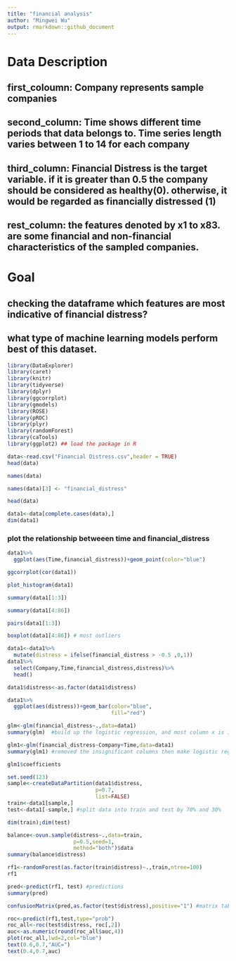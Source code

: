 ```yaml
---
title: "financial analysis"
author: "Mingwei Wu"
output: rmarkdown::github_document
---
```



# Data Description
## first_coloumn: Company represents sample companies
## second_column: Time shows different time periods that data belongs to. Time series length varies between 1 to 14 for each company
## third_column: Financial Distress is the target variable. if it is greater than 0.5 the company should be considered as healthy(0). otherwise, it would be regarded as financially distressed (1)
## rest_column: the features denoted by x1 to x83. are some financial and non-financial characteristics of the sampled companies.

# Goal
## checking the dataframe which features are most indicative of financial distress?
## what type of machine learning models perform best of this dataset.



```r
library(DataExplorer)
library(caret)
library(knitr)
library(tidyverse)
library(dplyr)
library(ggcorrplot)
library(gmodels)
library(ROSE)
library(pROC)
library(plyr)
library(randomForest)
library(caTools)
library(ggplot2) ## load the package in R
```

```r
data<-read.csv("Financial Distress.csv",header = TRUE)
head(data)
```
```r
names(data)
```

```r
names(data)[3] <- "financial_distress"
```

```r
head(data)
```
```r
data1<-data[complete.cases(data),]
dim(data1)
```

### plot the relationship betweeen time and financial_distress
```r
data1%>%
  ggplot(aes(Time,financial_distress))+geom_point(color="blue")
```
```r
ggcorrplot(cor(data1))
```

```r
plot_histogram(data1)
```
```r
summary(data1[1:3])
```
```r
summary(data1[4:86])
```
```r
pairs(data1[1:3])
```

```r
boxplot(data1[4:86]) # most outliers 
```
```r
data1<-data1%>%
  mutate(distress = ifelse(financial_distress > -0.5 ,0,1))
data1%>%
  select(Company,Time,financial_distress,distress)%>%
  head()
```
```r
data1$distress<-as.factor(data1$distress)
```

```r
data1%>%
  ggplot(aes(distress))+geom_bar(color="blue",
                                 fill="red")
```

```r
glm<-glm(financial_distress~.,data=data1)
summary(glm)  #build up the logistic regression, and most column x is insignificant
```
```r
glm1<-glm(financial_distress~Company+Time,data=data1)
summary(glm1) #removed the insignificant columns then make logistic regression
```
```r
glm1$coefficients
```

```r
set.seed(123)
sample<-createDataPartition(data1$distress,
                            p=0.7,
                            list=FALSE)
train<-data1[sample,]
test<-data1[-sample,] #split data into train and test by 70% and 30%
```
```r
dim(train);dim(test)
```
```r
balance<-ovun.sample(distress~.,data=train,
                     p=0.5,seed=1,
                     method="both")$data
summary(balance$distress)
```


```r
rf1<-randomForest(as.factor(train$distress)~.,train,ntree=100)
rf1
```

```r
pred<-predict(rf1, test) #predictions
summary(pred)
```
```r
confusionMatrix(pred,as.factor(test$distress),positive="1") #matrix table
```
```r
roc<-predict(rf1,test,type="prob")
roc_all<-roc(test$distress, roc[,2])
auc<-as.numeric(round(roc_all$auc,4))
plot(roc_all,lwd=2,col="blue")
text(0.6,0.7,"AUC=")
text(0.4,0.7,auc)
```


















